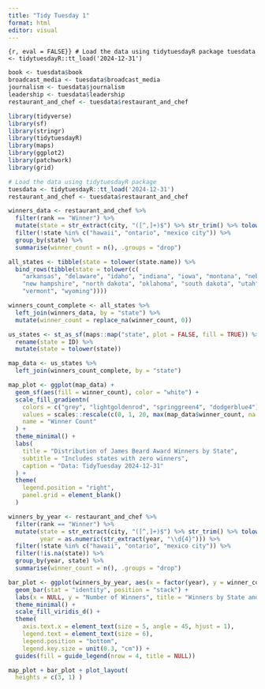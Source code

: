 ```yaml
---
title: "Tidy Tuesday 1"
format: html
editor: visual
---
```


```{r, eval = FALSE}}
# Load the data using tidytuesdayR package
tuesdata <- tidytuesdayR::tt_load('2024-12-31')
```
```r
book <- tuesdata$book
broadcast_media <- tuesdata$broadcast_media
journalism <- tuesdata$journalism
leadership <- tuesdata$leadership
restaurant_and_chef <- tuesdata$restaurant_and_chef
```

```r
library(tidyverse)
library(sf)
library(stringr)
library(tidytuesdayR)
library(maps)
library(ggplot2)
library(patchwork)
library(grid)

# Load the data using tidytuesdayR package
tuesdata <- tidytuesdayR::tt_load('2024-12-31')
restaurant_and_chef <- tuesdata$restaurant_and_chef

winners_data <- restaurant_and_chef %>%
  filter(rank == "Winner") %>%
  mutate(state = str_extract(city, "([^,]+)$") %>% str_trim() %>% tolower()) %>%
  filter(!state %in% c("hawaii", "ontario", "mexico city")) %>%
  group_by(state) %>%
  summarise(winner_count = n(), .groups = "drop")

all_states <- tibble(state = tolower(state.name)) %>%
  bind_rows(tibble(state = tolower(c(
    "arkansas", "delaware", "idaho", "indiana", "iowa", "montana", "nebraska",
    "new hampshire", "north dakota", "oklahoma", "south dakota", "utah",
    "vermont", "wyoming"))))

winners_count_complete <- all_states %>%
  left_join(winners_data, by = "state") %>%
  mutate(winner_count = replace_na(winner_count, 0))

us_states <- st_as_sf(maps::map("state", plot = FALSE, fill = TRUE)) %>%
  rename(state = ID) %>%
  mutate(state = tolower(state))  

map_data <- us_states %>%
  left_join(winners_count_complete, by = "state")

map_plot <- ggplot(map_data) +
  geom_sf(aes(fill = winner_count), color = "white") +
  scale_fill_gradientn(
    colors = c("grey", "lightgoldenrod", "springgreen4", "dodgerblue4"),
    values = scales::rescale(c(0, 1, 20, max(map_data$winner_count, na.rm = TRUE))), 
    name = "Winner Count"
  ) +
  theme_minimal() +
  labs(
    title = "Distribution of James Beard Award Winners by State",
    subtitle = "Includes states with zero winners",
    caption = "Data: TidyTuesday 2024-12-31"
  ) +
  theme(
    legend.position = "right",
    panel.grid = element_blank()
  )

winners_by_year <- restaurant_and_chef %>%
  filter(rank == "Winner") %>%
  mutate(state = str_extract(city, "([^,]+)$") %>% str_trim() %>% tolower(),
         year = as.numeric(str_extract(year, "\\d{4}"))) %>%
  filter(!state %in% c("hawaii", "ontario", "mexico city")) %>%
  filter(!is.na(state)) %>%  
  group_by(year, state) %>%
  summarise(winner_count = n(), .groups = "drop")

bar_plot <- ggplot(winners_by_year, aes(x = factor(year), y = winner_count, fill = state)) +
  geom_bar(stat = "identity", position = "stack") +
  labs(x = NULL, y = "Number of Winners", title = "Winners by State and Year") +
  theme_minimal() +
  scale_fill_viridis_d() +  
  theme(
    axis.text.x = element_text(size = 5, angle = 45, hjust = 1), 
    legend.text = element_text(size = 6),
    legend.position = "bottom",
    legend.key.size = unit(0.3, "cm")) +
  guides(fill = guide_legend(nrow = 4, title = NULL))

map_plot + bar_plot + plot_layout(
  heights = c(3, 1) )
```

